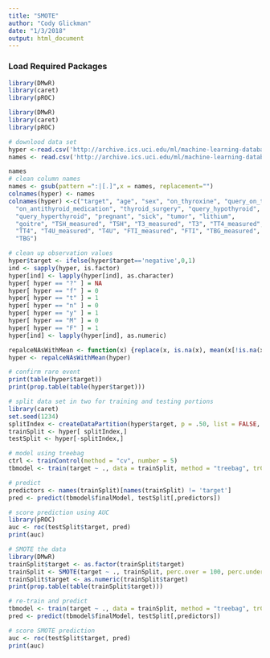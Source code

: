 ```yaml
---
title: "SMOTE"
author: "Cody Glickman"
date: "1/3/2018"
output: html_document
---
```


### Load Required Packages
```r
library(DMwR)
library(caret)
library(pROC)
```

```r
library(DMwR)
library(caret)
library(pROC)
```


```r
# downlood data set
hyper <-read.csv('http://archive.ics.uci.edu/ml/machine-learning-databases/thyroid-disease/hypothyroid.data', header=F)
names <- read.csv('http://archive.ics.uci.edu/ml/machine-learning-databases/thyroid-disease/hypothyroid.names', header=F, sep='\t')[[1]]
```







```r
names
# clean column names
names <- gsub(pattern =":|[.]",x = names, replacement="")
colnames(hyper) <- names
colnames(hyper) <-c("target", "age", "sex", "on_thyroxine", "query_on_thyroxine",
  "on_antithyroid_medication", "thyroid_surgery", "query_hypothyroid",
  "query_hyperthyroid", "pregnant", "sick", "tumor", "lithium",
  "goitre", "TSH_measured", "TSH", "T3_measured", "T3", "TT4_measured",
  "TT4", "T4U_measured", "T4U", "FTI_measured", "FTI", "TBG_measured",
  "TBG")
```





```r
# clean up observation values
hyper$target <- ifelse(hyper$target=='negative',0,1)
ind <- sapply(hyper, is.factor)
hyper[ind] <- lapply(hyper[ind], as.character)
hyper[ hyper == "?" ] = NA
hyper[ hyper == "f" ] = 0
hyper[ hyper == "t" ] = 1
hyper[ hyper == "n" ] = 0
hyper[ hyper == "y" ] = 1
hyper[ hyper == "M" ] = 0
hyper[ hyper == "F" ] = 1
hyper[ind] <- lapply(hyper[ind], as.numeric)

repalceNAsWithMean <- function(x) {replace(x, is.na(x), mean(x[!is.na(x)]))}
hyper <- repalceNAsWithMean(hyper)

# confirm rare event
print(table(hyper$target))
print(prop.table(table(hyper$target)))

# split data set in two for training and testing portions
library(caret)
set.seed(1234)
splitIndex <- createDataPartition(hyper$target, p = .50, list = FALSE, times = 1)
trainSplit <- hyper[ splitIndex,]
testSplit <- hyper[-splitIndex,]

# model using treebag
ctrl <- trainControl(method = "cv", number = 5)
tbmodel <- train(target ~ ., data = trainSplit, method = "treebag", trControl = ctrl)

# predict
predictors <- names(trainSplit)[names(trainSplit) != 'target']
pred <- predict(tbmodel$finalModel, testSplit[,predictors])

# score prediction using AUC
library(pROC)
auc <- roc(testSplit$target, pred)
print(auc)

# SMOTE the data
library(DMwR)
trainSplit$target <- as.factor(trainSplit$target)
trainSplit <- SMOTE(target ~ ., trainSplit, perc.over = 100, perc.under=200)
trainSplit$target <- as.numeric(trainSplit$target)
print(prop.table(table(trainSplit$target)))

# re-train and predict
tbmodel <- train(target ~ ., data = trainSplit, method = "treebag", trControl = ctrl)
pred <- predict(tbmodel$finalModel, testSplit[,predictors])

# score SMOTE prediction
auc <- roc(testSplit$target, pred)
print(auc)
```

